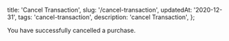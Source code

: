   title: 'Cancel Transaction',
  slug: '/cancel-transaction',
  updatedAt: '2020-12-31',
  tags: 'cancel-transaction',
  description: 'cancel Transaction',
};

You have successfully cancelled a purchase.
